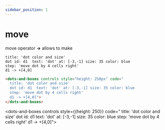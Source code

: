 ```yaml
---
sidebar_position: 1
---
```


# move

move operator **-\>** allows to make

```dabl tab showLineNumbers
title: 'dot color and size'
dot id: d1  text: 'dot' at: [-3,-1] size: 35 color: blue
step: 'move dot by 4 cells right'
d1 -> +[4,0]
```
```html tab showLineNumbers
<dots-and-boxes controls style="height: 250px" code="
  title: 'dot color and size'
  dot id: d1  text: 'dot' at: [-3,-1] size: 35 color: blue
  step: 'move dot by 4 cells right'
  d1 -> +[4,0]">
</dots-and-boxes>
```

<dots-and-boxes controls style={{height: 250}} code="
    title: 'dot color and size'
    dot id: d1  text: 'dot' at: [-3,-1] size: 35 color: blue
    step: 'move dot by 4 cells right'
    d1 -> +[4,0]">
</dots-and-boxes>